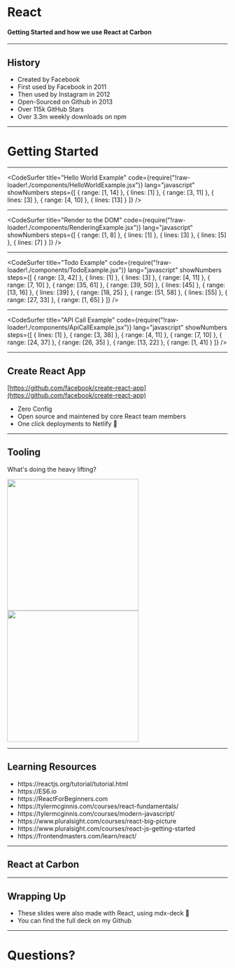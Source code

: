 

<Head>
  <title>React - Carbon Getting Started</title>
</Head>

# React

#### Getting Started and how we use React at Carbon

---

## History

<ul style={{ textAlign: "left" }}>
  <Appear>
    <li>Created by Facebook</li>
    <li>First used by Facebook in 2011</li>
    <li>Then used by Instagram in 2012</li>
    <li>Open-Sourced on Github in 2013</li>
    <li>Over 115k GitHub Stars</li>
    <li>Over 3.3m weekly downloads on npm</li>
  </Appear>
</ul>

---

# Getting Started

---

<CodeSurfer
  title="Hello World Example"
  code={require("!raw-loader!./components/HelloWorldExample.jsx")}
  lang="javascript"
  showNumbers
  steps={[
    { range: [1, 14] },
    { lines: [1] },
    { range: [3, 11] },
    { lines: [3] },
    { range: [4, 10] },
    { lines: [13] }
  ]}
/>

---

<CodeSurfer
  title="Render to the DOM"
  code={require("!raw-loader!./components/RenderingExample.jsx")}
  lang="javascript"
  showNumbers
  steps={[
    { range: [1, 8] },
    { lines: [1] },
    { lines: [3] },
    { lines: [5] },
    { lines: [7] }
  ]}
/>

---

<CodeSurfer
  title="Todo Example"
  code={require("!raw-loader!./components/TodoExample.jsx")}
  lang="javascript"
  showNumbers
  steps={[
    { range: [3, 42] },
    { lines: [1] },
    { lines: [3] },
    { range: [4, 11] },
    { range: [7, 10] },
    { range: [35, 61] },
    { range: [39, 50] },
    { lines: [45] },
    { range: [13, 16] },
    { lines: [39] },
    { range: [18, 25] },
    { range: [51, 58] },
    { lines: [55] },
    { range: [27, 33] },
    { range: [1, 65] }
  ]}
/>

---

<CodeSurfer
  title="API Call Example"
  code={require("!raw-loader!./components/ApiCallExample.jsx")}
  lang="javascript"
  showNumbers
  steps={[
    { lines: [1] },
    { range: [3, 38] },
    { range: [4, 11] },
    { range: [7, 10] },
    { range: [24, 37] },
    { range: [26, 35] },
    { range: [13, 22] },
    { range: [1, 41] }
  ]}
/>

---

## Create React App

[https://github.com/facebook/create-react-app](https://github.com/facebook/create-react-app)

<ul style={{ textAlign: "left" }}>
  <Appear>
    <li>Zero Config</li>
    <li>Open source and maintened by core React team members</li>
    <li>One click deployments to Netlify 🎉</li>
  </Appear>
</ul>

---

## Tooling

What's doing the heavy lifting?

<div>
  <Appear>
    <img src="./assets/images/webpack.svg" width="300" />
    <img src="/assets/images/babel.svg" width="300" />
  </Appear>
</div>

---

## Learning Resources

<ul style={{ textAlign: "left" }}>
  <Appear>
    <li>https://reactjs.org/tutorial/tutorial.html</li>
    <li>https://ES6.io</li>
    <li>https://ReactForBeginners.com</li>
    <li>https://tylermcginnis.com/courses/react-fundamentals/</li>
    <li>https://tylermcginnis.com/courses/modern-javascript/</li>
    <li>https://www.pluralsight.com/courses/react-big-picture</li>
    <li>https://www.pluralsight.com/courses/react-js-getting-started</li>
    <li>https://frontendmasters.com/learn/react/</li>
  </Appear>
</ul>

---

## React at Carbon

---

## Wrapping Up

<ul style={{ textAlign: "left" }}>
  <Appear>
    <li>These slides were also made with React, using mdx-deck 🎉</li>
    <li>You can find the full deck on my Github</li>
  </Appear>
</ul>

---

# Questions?
